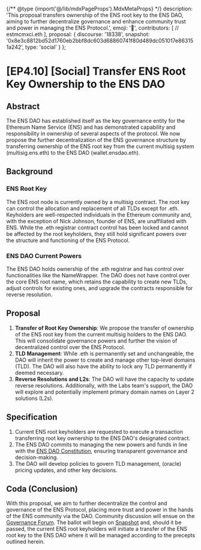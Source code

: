 {/** @type {import('@/lib/mdxPageProps').MdxMetaProps} */}
    description: 'This proposal transfers ownership of the ENS root key to the ENS DAO, aiming to further decentralize governance and enhance community trust and power in managing the ENS Protocol.',
    emoji: '📖',
    contributors: [
        // estmcmxci.eth
    ],
    proposal: {
        discourse: '18338',
        snapshot: '0x8e3c8812bd52d1760eb2bbf8dc603d68860741f80d489dc051017e863151a242',
        type: 'social'
    }
};

# [EP4.10] [Social] Transfer ENS Root Key Ownership to the ENS DAO

## Abstract

The ENS DAO has established itself as the key governance entity for the Ethereum Name Service (ENS) and has demonstrated capability and responsibility in ownership of several aspects of the protocol. We now propose the further decentralization of the ENS governance structure by transferring ownership of the ENS root key from the current multisig system (multisig.ens.eth) to the ENS DAO (wallet.ensdao.eth).

## Background

### ENS Root Key

The ENS root node is currently owned by a multisig contract. The root key can control the allocation and replacement of all TLDs except for .eth. Keyholders are well-respected individuals in the Ethereum community and, with the exception of Nick Johnson, founder of ENS, are unaffiliated with ENS. While the .eth registrar contract control has been locked and cannot be affected by the root keyholders, they still hold significant powers over the structure and functioning of the ENS Protocol.

### ENS DAO Current Powers

The ENS DAO holds ownership of the .eth registrar and has control over functionalities like the NameWrapper. The DAO does not have control over the core ENS root name, which retains the capability to create new TLDs, adjust controls for existing ones, and upgrade the contracts responsible for reverse resolution.

## Proposal

1. **Transfer of Root Key Ownership**: We propose the transfer of ownership of the ENS root key from the current multisig holders to the ENS DAO. This will consolidate governance powers and further the vision of decentralized control over the ENS Protocol.
2. **TLD Management**: While .eth is permanently set and unchangeable, the DAO will inherit the power to create and manage other top-level domains (TLD). The DAO will also have the ability to lock any TLD permanently if deemed necessary.
3. **Reverse Resolutions and L2s**: The DAO will have the capacity to update reverse resolutions. Additionally, with the Labs team's support, the DAO will explore and potentially implement primary domain names on Layer 2 solutions (L2s).

## Specification

1. Current ENS root keyholders are requested to execute a transaction transferring root key ownership to the ENS DAO's designated contract.
2. The ENS DAO commits to managing the new powers and funds in line with the [ENS DAO Constitution](/dao/constitution), ensuring transparent governance and decision-making.
3. The DAO will develop policies to govern TLD management, (oracle) pricing updates, and other key decisions.

## Coda (Conclusion)

With this proposal, we aim to further decentralize the control and governance of the ENS Protocol, placing more trust and power in the hands of the ENS community via the DAO. Community discussion will ensue on the [Governance Forum](https://discuss.ens.domains). The ballot will begin on [Snapshot](https://snapshot.org/#/ens.eth) and, should it be passed, the current ENS root keyholders will initiate a transfer of the ENS root key to the ENS DAO where it will be managed according to the precepts outlined herein.
